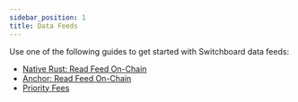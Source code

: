 ```yaml
---
sidebar_position: 1
title: Data Feeds
---
```


Use one of the following guides to get started with Switchboard data feeds:

- [Native Rust: Read Feed On-Chain](./rust.mdx)
- [Anchor: Read Feed On-Chain](./anchor.mdx)
- [Priority Fees](./priority-fees.mdx)
